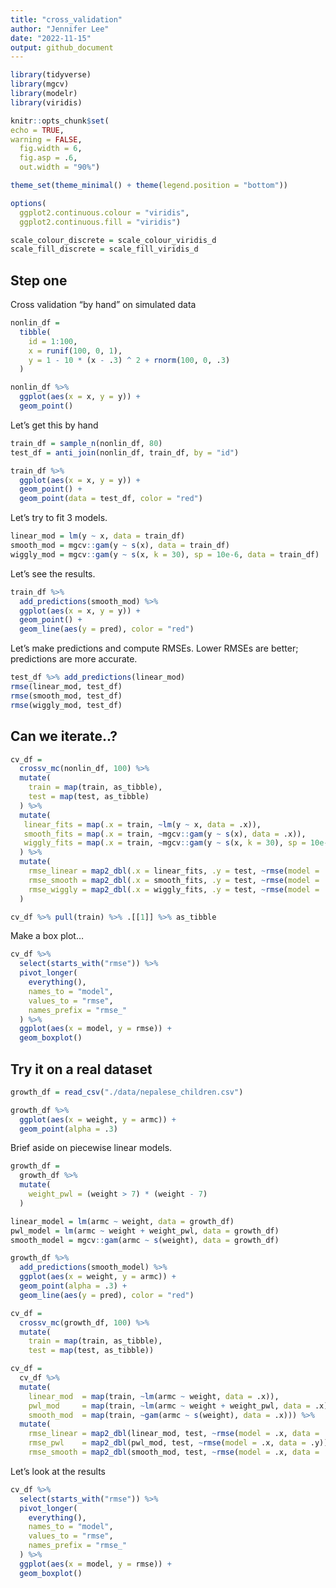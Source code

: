 ```yaml
---
title: "cross_validation"
author: "Jennifer Lee"
date: "2022-11-15"
output: github_document
---
```


```r
library(tidyverse)
library(mgcv)
library(modelr)
library(viridis)

knitr::opts_chunk$set(
echo = TRUE,
warning = FALSE,
  fig.width = 6,
  fig.asp = .6,
  out.width = "90%")

theme_set(theme_minimal() + theme(legend.position = "bottom"))

options(
  ggplot2.continuous.colour = "viridis",
  ggplot2.continuous.fill = "viridis")

scale_colour_discrete = scale_colour_viridis_d
scale_fill_discrete = scale_fill_viridis_d
```

## Step one
Cross validation "by hand" on simulated data

```r
nonlin_df = 
  tibble(
    id = 1:100,
    x = runif(100, 0, 1),
    y = 1 - 10 * (x - .3) ^ 2 + rnorm(100, 0, .3)
  )

nonlin_df %>% 
  ggplot(aes(x = x, y = y)) + 
  geom_point()
```

Let's get this by hand

```r
train_df = sample_n(nonlin_df, 80) 
test_df = anti_join(nonlin_df, train_df, by = "id")
```

```r
train_df %>%
  ggplot(aes(x = x, y = y)) +
  geom_point() +
  geom_point(data = test_df, color = "red")

```

Let's try to fit 3 models.

```r
linear_mod = lm(y ~ x, data = train_df)
smooth_mod = mgcv::gam(y ~ s(x), data = train_df)
wiggly_mod = mgcv::gam(y ~ s(x, k = 30), sp = 10e-6, data = train_df)
```

Let's see the results.

```r
train_df %>%
  add_predictions(smooth_mod) %>%
  ggplot(aes(x = x, y = y)) +
  geom_point() +
  geom_line(aes(y = pred), color = "red")
```

Let's make predictions and compute RMSEs. Lower RMSEs are better; predictions are more accurate.

```r
test_df %>% add_predictions(linear_mod)
rmse(linear_mod, test_df)
rmse(smooth_mod, test_df)
rmse(wiggly_mod, test_df)
```

## Can we iterate..?

```r
cv_df = 
  crossv_mc(nonlin_df, 100) %>% 
  mutate(
    train = map(train, as_tibble),
    test = map(test, as_tibble)
  ) %>%
  mutate(
   linear_fits = map(.x = train, ~lm(y ~ x, data = .x)),
   smooth_fits = map(.x = train, ~mgcv::gam(y ~ s(x), data = .x)),
   wiggly_fits = map(.x = train, ~mgcv::gam(y ~ s(x, k = 30), sp = 10e-6, data = .x))
  ) %>%
  mutate(
    rmse_linear = map2_dbl(.x = linear_fits, .y = test, ~rmse(model = .x, data = .y)),
    rmse_smooth = map2_dbl(.x = smooth_fits, .y = test, ~rmse(model = .x, data = .y)),
    rmse_wiggly = map2_dbl(.x = wiggly_fits, .y = test, ~rmse(model = .x, data = .y))
  )

cv_df %>% pull(train) %>% .[[1]] %>% as_tibble
```

Make a box plot...

```r
cv_df %>%
  select(starts_with("rmse")) %>%
  pivot_longer(
    everything(),
    names_to = "model",
    values_to = "rmse",
    names_prefix = "rmse_"
  ) %>%
  ggplot(aes(x = model, y = rmse)) +
  geom_boxplot()
```

## Try it on a real dataset 

```r
growth_df = read_csv("./data/nepalese_children.csv")

growth_df %>% 
  ggplot(aes(x = weight, y = armc)) + 
  geom_point(alpha = .3)
```

Brief aside on piecewise linear models.

```r
growth_df =
  growth_df %>%
  mutate(
    weight_pwl = (weight > 7) * (weight - 7)
  )
```

```r
linear_model = lm(armc ~ weight, data = growth_df)
pwl_model = lm(armc ~ weight + weight_pwl, data = growth_df)
smooth_model = mgcv::gam(armc ~ s(weight), data = growth_df)
```

```r
growth_df %>%
  add_predictions(smooth_model) %>%
  ggplot(aes(x = weight, y = armc)) +
  geom_point(alpha = .3) +
  geom_line(aes(y = pred), color = "red")
```

```r
cv_df =
  crossv_mc(growth_df, 100) %>% 
  mutate(
    train = map(train, as_tibble),
    test = map(test, as_tibble))

cv_df = 
  cv_df %>% 
  mutate(
    linear_mod  = map(train, ~lm(armc ~ weight, data = .x)),
    pwl_mod     = map(train, ~lm(armc ~ weight + weight_pwl, data = .x)),
    smooth_mod  = map(train, ~gam(armc ~ s(weight), data = .x))) %>% 
  mutate(
    rmse_linear = map2_dbl(linear_mod, test, ~rmse(model = .x, data = .y)),
    rmse_pwl    = map2_dbl(pwl_mod, test, ~rmse(model = .x, data = .y)),
    rmse_smooth = map2_dbl(smooth_mod, test, ~rmse(model = .x, data = .y)))
```

Let's look at the results 

```r
cv_df %>%
  select(starts_with("rmse")) %>%
  pivot_longer(
    everything(),
    names_to = "model",
    values_to = "rmse",
    names_prefix = "rmse_"
  ) %>%
  ggplot(aes(x = model, y = rmse)) +
  geom_boxplot()
```

